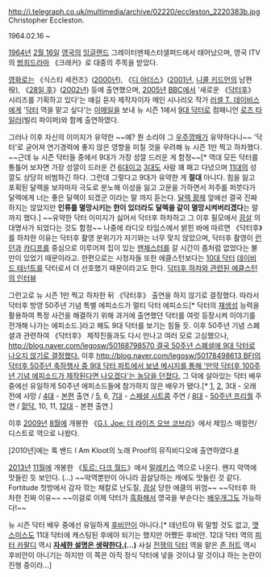 http://i.telegraph.co.uk/multimedia/archive/02220/eccleston_2220383b.jpg
Christopher Eccleston.

1964.02.16 ~

[[1964년]] [[2월 16일]] [[영국]]의 [[잉글랜드]] 그레이터맨체스터샐퍼드에서 태어났으며, 영국 ITV의 [[범죄]]드라마 《크래커》로 대중의 주목을 받았다.

[[영화]]로는 《식스티 세컨즈》([[2000년]]),  《[[디 아더스]]》([[2001년]], [[니콜 키드먼]]의 남편 役), 《[[28일 후]]》([[2002년]]) 등에 출연했으며, [[2005년]] [[BBC]]에서 '새로운 《[[닥터후]]》 시리즈를 기획하고 있다'는 얘길 듣자 제작자이자 메인 시나리오 작가 [[러셀 T. 데이비스]]에게 '[[닥터(닥터후)|닥터]] 역을 맡고 싶다'는 [[이메일]]을 보내 뉴 시즌 1에서 [[9대 닥터]]로 컴패니언 [[로즈 타일러]](빌리 파이퍼)와 함께 출연하였다.

그러나 이후 자신의 이미지가 유약한 ~~예? 뭔 소리야 그 [[우주]][[깡패]]가 유약하다니~~ '닥터'로 굳어져 연기경력에 좋지 않은 영향을 미칠 것을 우려해 뉴 시즌 1만 찍고 하차했다. ~~근데 뉴 시즌 닥터들 중에서 9대가 가장 성깔 드러운 게 함정~~[* 역대 모든 닥터를 통틀어 보자면 가장 성깔이 드러운 건 [[6대 닥터|6대]]이고 [[3대 닥터|3대]]도 사람 꽤 패고 다녔으며 [[11대 닥터|11대]]의 성깔도 상당히 비범하긴 하다. 그런데 그렇다고 9대가 유약한 게 '''절대''' 아니다. 힘을 잃고 포획된 달렉을 보자마자 극도로 분노해 이성을 잃고 고문을 가하면서 저주를 퍼붓다가 달렉에게 너는 좋은 달렉이 되겠군 이라는 말 까지 듣는다.  [[달렉 황제]] 앞에선 결국 진짜 하지는 않았지만 '''인류를 멸망시키는 한이 있더라도 달렉을 같이 멸망시켜버리겠다'''는 말까지 했다.] ~~유약한 닥터 이미지가 싫어서 닥터후 하차하고 그 이후 필모에서 [[끔살]] 의 대명사가 되었다는 것도 함정~~ 나중에 라디오 타임스에서 밝힌 바에 따르면 《닥터후》를 하차한 이유는 닥터후 촬영 분위기가 자기와는 너무 맞지 않았으며, 닥터후 촬영이 [[런던]]과 [[카디프]]를 중심으로 이루어져 집이 있는 [[맨체스터]]를 갈 시간이 좀처럼 없었다는 불만이 있었기 때문이라고. 한편으로는 시청자들 또한 에클스턴보다는 [[10대 닥터]] [[데이비드 테넌트]]를 닥터로서 더 선호했기 때문이라고도 한다. [http://job.dcinside.com/board/view/?id=england_drama&no=1313904&page=1&exception_mode=recommend&search_pos=&s_type=search_all&s_keyword=%ED%95%98%EC%B0%A8 닥터후 하차와 관련된 에클스턴의 인터뷰]

그런고로 뉴 시즌 1만 찍고 하차한 뒤 《닥터후》 출연을 하지 않기로 결정했다. 따라서 닥터후 방영 50주년 기념 특별 에피소드가 멀티 닥터 에피소드[* 닥터의 [[재생성]] 능력을 활용하여 특정 사건을 해결하기 위해 과거에 출연했던 닥터를 여럿 등장시켜 이야기를 전개해 나가는 에피소드.]라고 해도 9대 닥터를 보기는 힘들 듯. 이후 50주년 기념 스폐셜과 관련하여 《닥터후》 제작진들과도 다시 만나고 여러 모로 고심했으나, [[http://blog.naver.com/legosw/50168798570 결국 50주년 스폐셜에 9대 닥터로 나오지 않기로 결정했다.]] 이후 [[http://blog.naver.com/legosw/50178498613 BFI의 닥터후 50주년 축하행사 중 9대 닥터 파트에서 보낸 메시지를 통해 '만약 닥터후 100주년 기념 에피소드가 제작된다면 나오겠다'는 농담을 던졌다.]] 그 덕에 살아있는 닥터 배우 중에선 유일하게 50주년 에피소드들에 참가하지 않은 배우가 됐다.[* [[1대 닥터|1]], [[2대 닥터|2]], 3대 - 오래 전에 사망 / [[4대 닥터|4대]] - [[The Day of The Doctor|본편]] 출연 / [[5대 닥터|5]], 6, [[7대 닥터|7대]] - [[The Five(ish) Doctors Reboot|스페셜 시트콤]] 주연 / [[8대 닥터|8대]] - [[The Night of the Doctor|50주년 프리퀄]] 주연 / [[전쟁의 닥터|헡닥]], 10, 11, [[12대 닥터|12대]] - 본편 출연.]

이후 [[2009년]] [[8월]]에 개봉한 《[[G.I. Joe: 더 라이즈 오브 코브라]]》에서 제임스 매컬런/디스트로 역으로 나왔다.

[2010년]에는 록 밴드 I Am Kloot의 노래 Proof의 뮤직비디오에 출연하였다.[http://www.youtube.com/watch?v=-oqB3d6Pklw #]

[[2013년]] [[11월]]에 개봉한 《[[토르: 다크 월드]]》에서 [[말레키스]] 역으로 나온다. 왠지 악역에 맛들린 듯 보인다. (...) ~~악역뿐만이 아니라 끔살당하는 캐에도 맛들린 것 같다. Fortitude 첫방에서 감자 깎는 채칼로 난도질, [[끔살]] 당한 에클의 위엄~~ ~~닥터후 하차한 진짜 이유~~ ~~이걸로 이제 닥터가 [[흑화]]해서 영국을 부순다는 [[배우개그]]도 가능하다!~~

뉴 시즌 닥터 배우 중에선 유일하게 [[후비안]]이 아니다.[* 테넌트야 뭐 말할 것도 없고, [[맷 스미스]]도 11대 닥터에 캐스팅된 후에야 되기는 했지만 어쨌든 후비안. 12대 닥터 역의 [[피터 카팔디]] 역시 '''[[더 이상의 자세한 설명은 생략한다|자세한 설명은 생략한다.]](...)''' 사실 [[전쟁의 닥터]] 역을 맡은 [[존 허트]] 역시 후비안이 아니기는 하지만 이 쪽은 아직 정식 닥터에 넣을 것이냐 말 것이냐 하는 논란이 진행 중이라...]
